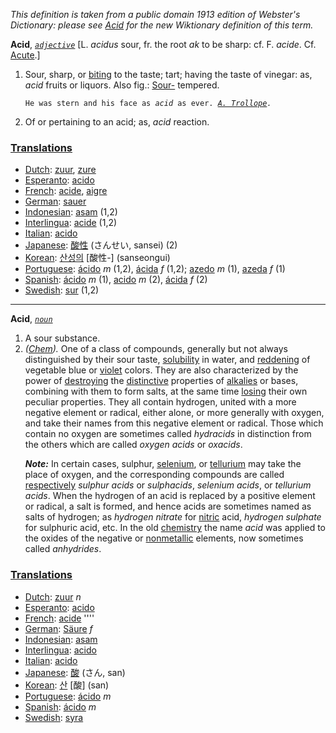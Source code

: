''This definition is taken from a public domain 1913 edition of Webster's Dictionary: please see [[Acid]] for the new Wiktionary definition of this term.''

'''Acid''', ''<code>[[adjective (part of speech)|adjective]]</code>'' [L. ''acidus'' sour, fr. the root ''ak'' to be sharp: cf. F. ''acide''. Cf. [[Acute]].]

<ol>
<li>Sour, sharp, or [[biting]] to the taste; tart; having the taste of vinegar: as, ''acid'' fruits or liquors. Also fig.: [[Sour-]] tempered.

<code>He was stern and his face as ''acid'' as ever. ''[[A. Trollope (source)|A. Trollope]].''</code>

<li> Of or pertaining to an acid; as, ''acid'' reaction.
</ol>

===[[Translations]]===
*[[Dutch]]: [[zuur]], [[zure]]
*[[Esperanto]]: [[acido]]
*[[French]]: [[acide]], [[aigre]]
*[[German]]: [[sauer]]
*[[Indonesian]]: [[asam]] (1,2)
*[[Interlingua]]: [[acide]] (1,2)
*[[Italian]]: [[acido]]
*[[Japanese]]: [[酸性]] (さんせい, sansei) (2)
*[[Korean]]: [[산성의]] [酸性-] (sanseongui)
*[[Portuguese]]: [[ácido]] ''m'' (1,2), [[ácida]] ''f'' (1,2); [[azedo]] ''m'' (1), [[azeda]] ''f'' (1)
*[[Spanish]]: [[ácido]] ''m'' (1), [[acido]] ''m'' (2), [[ácida]] ''f'' (2)
*[[Swedish]]: [[sur]] (1,2)

-----
'''Acid''', ''<code>[[noun (part of speech)|noun]]</code>''

<ol>
<li>A sour substance.

<li> ''([[Chem (subject)|Chem]]).'' One of a class of compounds, generally but not always distinguished by their sour taste, [[solubility]] in water, and [[reddening]] of vegetable blue or [[violet]] colors. They are also characterized by the power of [[destroying]] the [[distinctive]] properties of [[alkalies]] or bases, combining with them to form salts, at the same time [[losing]] their own peculiar properties. They all contain hydrogen, united with a more negative element or radical, either alone, or more generally with oxygen, and take their names from this negative element or radical. Those which contain no oxygen are sometimes called ''hydracids'' in distinction from the others which are called ''oxygen acids'' or ''oxacids''.

'''''Note:''''' In certain cases, sulphur, [[selenium]], or [[tellurium]] may take the place of oxygen, and the corresponding compounds are called [[respectively]] ''sulphur acids'' or ''sulphacids'', ''selenium acids'', or ''tellurium acids''. When the hydrogen of an acid is replaced by a positive element or radical, a salt is formed, and hence acids are sometimes named as salts of hydrogen; as ''hydrogen nitrate'' for [[nitric]] acid, ''hydrogen sulphate'' for sulphuric acid, etc. In the old [[chemistry]] the name ''acid'' was applied to the oxides of the negative or [[nonmetallic]] elements, now sometimes called ''anhydrides''.
</ol>

===[[Translations]]===
*[[Dutch]]: [[zuur]] ''n''
*[[Esperanto]]: [[acido]]
*[[French]]: [[acide]] ''''
*[[German]]: [[Säure]] ''f''
*[[Indonesian]]: [[asam]]
*[[Interlingua]]: [[acido]]
*[[Italian]]: [[acido]]
*[[Japanese]]: [[酸]] (さん, san)
*[[Korean]]: [[산]] [酸] (san)
*[[Portuguese]]: [[ácido]] ''m''
*[[Spanish]]: [[ácido]] ''m''
*[[Swedish]]: [[syra]]